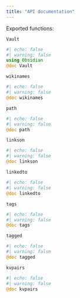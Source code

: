 ```yaml
---
title: "API documentation"
---
```


Exported functions:




`Vault` 

:::{.callout-note appearance="minimal"}
```julia
#| echo: false
#| warning: false
using Obsidian
@doc Vault
```
:::

`wikinames`

:::{.callout-note appearance="minimal"}
```julia
#| echo: false
#| warning: false
@doc wikinames
```
:::

 
`path`

:::{.callout-note appearance="minimal"}
```julia
#| echo: false
#| warning: false
@doc path
```
:::

`linkson`

:::{.callout-note appearance="minimal"}
```julia
#| echo: false
#| warning: false
@doc linkson
```
:::

`linkedto`


:::{.callout-note appearance="minimal"}
```julia
#| echo: false
#| warning: false
@doc linkedto
```
:::

`tags`

:::{.callout-note appearance="minimal"}
```julia
#| echo: false
#| warning: false
@doc tags
```
:::


`tagged`

:::{.callout-note appearance="minimal"}
```julia
#| echo: false
#| warning: false
@doc tagged
```
:::



`kvpairs`

:::{.callout-note appearance="minimal"}
```julia
#| echo: false
#| warning: false
@doc kvpairs
```
:::